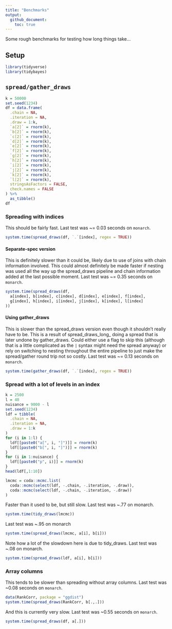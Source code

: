 ```yaml
---
title: "Benchmarks"
output:  
  github_document:
    toc: true
---
```


Some rough benchmarks for testing how long things take...

## Setup

```r
library(tidyverse)
library(tidybayes)
```

## `spread/gather_draws`

```r
k = 50000
set.seed(1234)
df = data.frame(
  .chain = NA,
  .iteration = NA,
  .draw = 1:k,
  `a[2]` = rnorm(k),
  `b[2]` = rnorm(k),
  `c[2]` = rnorm(k),
  `d[2]` = rnorm(k),
  `e[2]` = rnorm(k),
  `f[2]` = rnorm(k),
  `g[2]` = rnorm(k),
  `h[2]` = rnorm(k),
  `i[2]` = rnorm(k),
  `j[2]` = rnorm(k),
  `k[2]` = rnorm(k),
  `l[2]` = rnorm(k),
  stringsAsFactors = FALSE,
  check.names = FALSE
) %>%
  as_tibble()
df
```

### Spreading with indices

This should be fairly fast. Last test was ~= 0.03 seconds on `monarch`.

```r
system.time(spread_draws(df, `.`[index], regex = TRUE))
```

#### Separate-spec version

This is definitely slower than it could be, likely due to use of joins with chain information involved. This could almost
definitely be made faster if nesting was used all the way up the spread_draws pipeline and chain information added
at the last possible moment. Last test was ~= 0.35 seconds on `monarch`.

```r
system.time(spread_draws(df, 
  a[index], b[index], c[index], d[index], e[index], f[index], 
  g[index], h[index], i[index], j[index], k[index], l[index]
))
```

#### Using gather_draws

This is slower than the spread_draws version even though it shouldn't really have to be. This is a result of spread_draws_long_ doing a spread that is later undone by gather_draws. Could either use a flag to skip this (although that is a little complicated as the `|` syntax might need the spread anyway) or rely on switching to nesting throughout the entire pipeline to just make the spread/gather round trip not so costly. Last test was ~= 0.13 seconds on `monarch`.

```r
system.time(gather_draws(df, `.`[index], regex = TRUE))
```


### Spread with a lot of levels in an index

```r
k = 2500
l = 40
nuisance = 9000 - l
set.seed(1234)
ldf = tibble(
  .chain = NA,
  .iteration = NA,
  .draw = 1:k
)
for (i in 1:l) {
  ldf[[paste0("a[", i, "]")]] = rnorm(k)
  ldf[[paste0("b[", i, "]")]] = rnorm(k)
}
for (i in 1:nuisance) {
  ldf[[paste0("p", i)]] = rnorm(k)
}
head(ldf[,1:10])
```

```r
lmcmc = coda::mcmc.list(
  coda::mcmc(select(ldf, -.chain, -.iteration, -.draw)),
  coda::mcmc(select(ldf, -.chain, -.iteration, -.draw))
)
```

Faster than it used to be, but still slow. Last test was ~.77 on monarch.

```r
system.time(tidy_draws(lmcmc))
```

Last test was ~.95 on monarch

```r
system.time(spread_draws(lmcmc, a[i], b[i]))
```

Note how a lot of the slowdown here is due to tidy_draws. Last test was ~.08 on monarch.

```r
system.time(spread_draws(ldf, a[i], b[i]))
```


### Array columns

This tends to be slower than spreading without array columns. Last test was ~0.08 seconds on `monarch`.

```r
data(RankCorr, package = "ggdist")
system.time(spread_draws(RankCorr, b[.,.]))
```

And this is currently very slow. Last test was ~0.55 seconds on `monarch`.

```r
system.time(spread_draws(df, a[.]))
```
